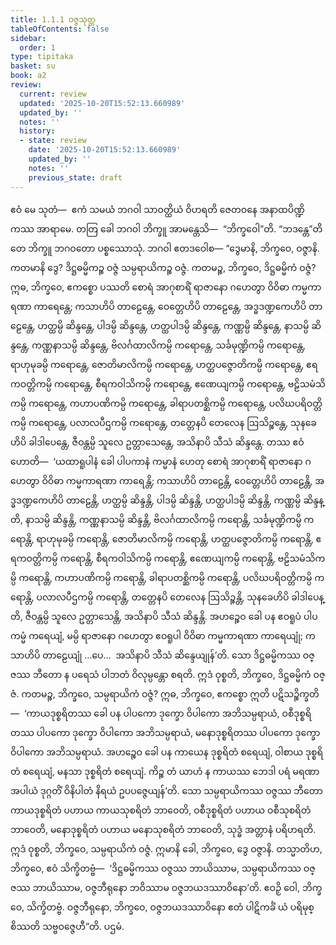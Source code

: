 ```yaml
---
title: 1.1.1 ဝဇ္ဇသုတ္တ
tableOfContents: false
sidebar:
  order: 1
type: tipitaka
basket: su
book: a2
review:
  current: review
  updated: '2025-10-20T15:52:13.660989'
  updated_by: ''
  notes: ''
  history:
  - state: review
    date: '2025-10-20T15:52:13.660989'
    updated_by: ''
    notes: ''
    previous_state: draft
---
```



<DynamicBreadcrumb />


<ReviewStatus review={frontmatter.review} showDetails={true} />

<HypothesisAnnotation frontmatter={frontmatter} />

<Division number="1" book="a2" e="ch" v="15" p="49">

<Paragraph number="2" book="a2">
ဧဝံ မေ သုတံ—  ဧကံ သမယံ ဘဂဝါ သာဝတ္ထိယံ ဝိဟရတိ ဇေတဝနေ အနာထပိဏ္ဍိကဿ အာရာမေ. တတြ ခေါ ဘဂဝါ ဘိက္ခူ အာမန္တေသိ—  “ဘိက္ခဝေါ”တိ. “ဘဒန္တေ”တိ တေ ဘိက္ခူ ဘဂဝတော ပစ္စဿောသုံ. ဘဂဝါ ဧတဒဝေါစ—
</Paragraph>

<Paragraph number="3" book="a2">
“ဒွေမာနိ, ဘိက္ခဝေ, ဝဇ္ဇာနိ. ကတမာနိ ဒွေ? ဒိဋ္ဌဓမ္မိကဉ္စ ဝဇ္ဇံ သမ္ပရာယိကဉ္စ ဝဇ္ဇံ. ကတမဉ္စ, ဘိက္ခဝေ, ဒိဋ္ဌဓမ္မိကံ ဝဇ္ဇံ? ဣဓ, ဘိက္ခဝေ, ဧကစ္စော ပဿတိ စောရံ အာဂုစာရိံ ရာဇာနော ဂဟေတွာ ဝိဝိဓာ ကမ္မကာရဏာ ကာရေန္တေ; ကသာဟိပိ တာဠေန္တေ, ဝေတ္တေဟိပိ တာဠေန္တေ, အဒ္ဓဒဏ္ဍကေဟိပိ တာဠေန္တေ, ဟတ္ထမ္ပိ ဆိန္ဒန္တေ, ပါဒမ္ပိ ဆိန္ဒန္တေ, ဟတ္ထပါဒမ္ပိ ဆိန္ဒန္တေ, ကဏ္ဏမ္ပိ ဆိန္ဒန္တေ, နာသမ္ပိ ဆိန္ဒန္တေ, ကဏ္ဏနာသမ္ပိ ဆိန္ဒန္တေ, ဗိလင်္ဂထာလိကမ္ပိ ကရောန္တေ, သင်္ခမုဏ္ဍိကမ္ပိ ကရောန္တေ, ရာဟုမုခမ္ပိ ကရောန္တေ, ဇောတိမာလိကမ္ပိ ကရောန္တေ, ဟတ္ထပဇ္ဇောတိကမ္ပိ ကရောန္တေ, ဧရကဝတ္တိကမ္ပိ ကရောန္တေ, စီရကဝါသိကမ္ပိ ကရောန္တေ, ဧဏေယျကမ္ပိ ကရောန္တေ, ဗဠိသမံသိကမ္ပိ ကရောန္တေ, ကဟာပဏိကမ္ပိ ကရောန္တေ, ခါရာပတစ္ဆိကမ္ပိ ကရောန္တေ, ပလိဃပရိဝတ္တိကမ္ပိ ကရောန္တေ, ပလာလပီဌကမ္ပိ ကရောန္တေ, တတ္တေနပိ တေလေန ဩသိဉ္စန္တေ, သုနခေဟိပိ ခါဒါပေန္တေ, ဇီဝန္တမ္ပိ သူလေ ဥတ္တာသေန္တေ, အသိနာပိ သီသံ ဆိန္ဒန္တေ.
</Paragraph>

<Paragraph number="4" book="a2">
တဿ ဧဝံ ဟောတိ—  ‘ယထာရူပါနံ ခေါ ပါပကာနံ ကမ္မာနံ ဟေတု စောရံ အာဂုစာရိံ ရာဇာနော ဂဟေတွာ ဝိဝိဓာ ကမ္မကာရဏာ ကာရေန္တိ; ကသာဟိပိ တာဠေန္တိ, ဝေတ္တေဟိပိ တာဠေန္တိ, အဒ္ဓဒဏ္ဍကေဟိပိ တာဠေန္တိ, ဟတ္ထမ္ပိ ဆိန္ဒန္တိ, ပါဒမ္ပိ ဆိန္ဒန္တိ, ဟတ္ထပါဒမ္ပိ ဆိန္ဒန္တိ, ကဏ္ဏမ္ပိ ဆိန္ဒန္တိ, နာသမ္ပိ ဆိန္ဒန္တိ, ကဏ္ဏနာသမ္ပိ ဆိန္ဒန္တိ, ဗိလင်္ဂထာလိကမ္ပိ ကရောန္တိ, သင်္ခမုဏ္ဍိကမ္ပိ ကရောန္တိ, ရာဟုမုခမ္ပိ ကရောန္တိ, ဇောတိမာလိကမ္ပိ ကရောန္တိ, ဟတ္ထပဇ္ဇောတိကမ္ပိ ကရောန္တိ, ဧရကဝတ္တိကမ္ပိ ကရောန္တိ, စီရကဝါသိကမ္ပိ ကရောန္တိ, ဧဏေယျကမ္ပိ ကရောန္တိ, ဗဠိသမံသိကမ္ပိ ကရောန္တိ, ကဟာပဏိကမ္ပိ ကရောန္တိ, ခါရာပတစ္ဆိကမ္ပိ ကရောန္တိ, ပလိဃပရိဝတ္တိကမ္ပိ ကရောန္တိ, ပလာလပီဌကမ္ပိ ကရောန္တိ, တတ္တေနပိ တေလေန ဩသိဉ္စန္တိ, သုနခေဟိပိ ခါဒါပေန္တိ, ဇီဝန္တမ္ပိ သူလေ ဥတ္တာသေန္တိ, အသိနာပိ သီသံ ဆိန္ဒန္တိ. အဟဉ္စေဝ ခေါ ပန ဧဝရူပံ ပါပကမ္မံ ကရေယျံ, မမ္ပိ ရာဇာနော ဂဟေတွာ ဧဝရူပါ ဝိဝိဓာ ကမ္မကာရဏာ ကာရေယျုံ; ကသာဟိပိ တာဠေယျုံ …ပေ…  အသိနာပိ သီသံ ဆိန္ဒေယျုန်’တိ. သော ဒိဋ္ဌဓမ္မိကဿ ဝဇ္ဇဿ ဘီတော န ပရေသံ ပါဘတံ ဝိလုမ္ပန္တော စရတိ. ဣဒံ ဝုစ္စတိ, ဘိက္ခဝေ, ဒိဋ္ဌဓမ္မိကံ ဝဇ္ဇံ.
</Paragraph>

<Paragraph number="5" book="a2">
ကတမဉ္စ, ဘိက္ခဝေ, သမ္ပရာယိကံ ဝဇ္ဇံ? ဣဓ, ဘိက္ခဝေ, ဧကစ္စော ဣတိ ပဋိသဉ္စိက္ခတိ—  ‘ကာယဒုစ္စရိတဿ ခေါ ပန ပါပကော ဒုက္ခော ဝိပါကော အဘိသမ္ပရာယံ, ဝစီဒုစ္စရိတဿ ပါပကော ဒုက္ခော ဝိပါကော အဘိသမ္ပရာယံ, မနောဒုစ္စရိတဿ ပါပကော ဒုက္ခော ဝိပါကော အဘိသမ္ပရာယံ. အဟဉ္စေဝ ခေါ ပန ကာယေန ဒုစ္စရိတံ စရေယျံ, ဝါစာယ ဒုစ္စရိတံ စရေယျံ, မနသာ ဒုစ္စရိတံ စရေယျံ. ကိဉ္စ တံ ယာဟံ န ကာယဿ ဘေဒါ ပရံ မရဏာ အပါယံ ဒုဂ္ဂတိံ ဝိနိပါတံ နိရယံ ဥပပဇ္ဇေယျန်’တိ. သော သမ္ပရာယိကဿ ဝဇ္ဇဿ ဘီတော ကာယဒုစ္စရိတံ ပဟာယ ကာယသုစရိတံ ဘာဝေတိ, ဝစီဒုစ္စရိတံ ပဟာယ ဝစီသုစရိတံ ဘာဝေတိ, မနောဒုစ္စရိတံ ပဟာယ မနောသုစရိတံ ဘာဝေတိ, သုဒ္ဓံ အတ္တာနံ ပရိဟရတိ. ဣဒံ ဝုစ္စတိ, ဘိက္ခဝေ, သမ္ပရာယိကံ ဝဇ္ဇံ. ဣမာနိ ခေါ, ဘိက္ခဝေ, ဒွေ ဝဇ္ဇာနိ. တသ္မာတိဟ, ဘိက္ခဝေ, ဧဝံ သိက္ခိတဗ္ဗံ—  ‘ဒိဋ္ဌဓမ္မိကဿ ဝဇ္ဇဿ ဘာယိဿာမ, သမ္ပရာယိကဿ ဝဇ္ဇဿ ဘာယိဿာမ, ဝဇ္ဇဘီရုနော ဘဝိဿာမ ဝဇ္ဇဘယဒဿာဝိနော’တိ. ဧဝဉှိ ဝေါ, ဘိက္ခဝေ, သိက္ခိတဗ္ဗံ. ဝဇ္ဇဘီရုနော, ဘိက္ခဝေ, ဝဇ္ဇဘယဒဿာဝိနော ဧတံ ပါဋိကင်္ခံ ယံ ပရိမုစ္စိဿတိ သဗ္ဗဝဇ္ဇေဟီ”တိ.

</Paragraph>
</Division>

<Paragraph number="6" type="center" book="a2">
ပဌမံ.
</Paragraph>